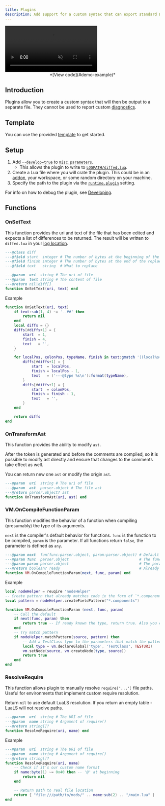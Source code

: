 ```yaml
---
title: Plugins
description: Add support for a custom syntax that can export standard Lua.
---
```



<video autoplay controls loop muted>
  <source src="/videos/wiki/plugin-diff.webm" type="video/webm" />
  <source src="/videos/wiki/plugin-diff.mp4" type="video/mp4" />
</video>
<div align="center">*[View code](#demo-example)*</div>

## Introduction
Plugins allow you to create a custom syntax that will then be output to a separate file. They cannot be used to report custom [diagnostics](/wiki/diagnostics).

## Template

You can use the provided [template](https://github.com/LuaLS/sample-plugin) to get started.

## Setup

1. Add [`--develop=true`](/wiki/usage#--develop) to [`misc.parameters`](/wiki/settings#miscparameters).
   - This allows the plugin to write to [`LOGPATH/diffed.lua`](/wiki/faq#where-can-i-find-the-log-file).
2. Create a Lua file where you will crate the plugin. This could be in an [addon](/wiki/addons), your workspace, or some random directory on your machine.
3. Specify the path to the plugin via the [`runtime.plugin`](/wiki/settings#plugin) setting.

For info on how to debug the plugin, see [Developing](/wiki/developing#debugging).

## Functions

### OnSetText

This function provides the uri and text of the file that has been edited and expects a list of differences to be returned. The result will be written to `diffed.lua` in your [log location](/wiki/faq#where-can-i-find-the-log-file).

```Lua
---@class diff
---@field start  integer # The number of bytes at the beginning of the replacement
---@field finish integer # The number of bytes at the end of the replacement
---@field text   string  # What to replace

---@param  uri  string # The uri of file
---@param  text string # The content of file
---@return nil|diff[]
function OnSetText(uri, text) end
```

<Accordion>
<span slot="summary" id="demo-example">Example</span>

```Lua
function OnSetText(uri, text)
    if text:sub(1, 4) ~= '--##' then
        return nil
    end
    local diffs = {}
    diffs[#diffs+1] = {
        start  = 1,
        finish = 4,
        text   = '',
    }

    for localPos, colonPos, typeName, finish in text:gmatch '()local%s+[%w_]+()%s*%:%s*([%w_]+)()' do
        diffs[#diffs+1] = {
            start  = localPos,
            finish = localPos - 1,
            text   = ('---@type %s\n'):format(typeName),
        }
        diffs[#diffs+1] = {
            start  = colonPos,
            finish = finish - 1,
            text   = '',
        }
    end

    return diffs
end
```

</Accordion>

### OnTransformAst
This function provides the ability to modify `ast`.

After the token is generated and before the comments are compiled, so it is possible to modify ast directly and ensure that changes to the comments take effect as well.

You can return new one `ast` or modify the origin `ast`.

```Lua
---@param  uri  string # The uri of file
---@param  ast  parser.object # The file ast
---@return parser.object? ast
function OnTransformAst(uri, ast) end
```

### VM.OnCompileFunctionParam
This function modifies the behavior of a function when compiling (presumably) the type of its arguments.

`next` is the compiler's default behavior for functions. `func` is the function to be compiled, `param` is the parameter.
If all functions return `false`, the parameter is defined as `any`.

```Lua
---@param next  fun(func:parser.object, param:parser.object) # Default behavior
---@param func  parser.object                                # The function
---@param param parser.object                                # The param
---@return boolean? ready                                    # Already know the type.
function VM.OnCompileFunctionParam(next, func, param) end
```

<Accordion>
<span slot="summary">Example</span>

```Lua
local nodeHelper = reuqire 'nodeHelper'
-- Create pattern that already matches code in the form of `*.components.`
local pattern = nodeHelper.createFieldPattern("*.components")

function VM.OnCompileFunctionParam (next, func, param)
    -- Call the default
    if next(func, param) then
        return true -- If ready known the type, return true. Also you can continue
    end
    -- Try match pattern
    if nodeHelper.matchPattern(source, pattern) then
        -- Add a TestClass type to the parameters that match the pattern
        local type = vm.declareGlobal('type', 'TestClass', TESTURI)
        vm.setNode(source, vm.createNode(type, source))
        return true
    end
end
```

</Accordion>

### ResolveRequire

This function allows plugin to manually resolve `require('...')` file paths. Useful for environments that implement custom require resolution.

Return `nil` to use default LuaLS resolution. If you return an empty table - LuaLS will not resolve paths.

```Lua
---@param  uri  string # The URI of file
---@param  name string # Argument of require()
---@return string[]?
function ResolveRequire(uri, name) end
```

<Accordion>
<span slot="summary" id="demo-example">Example</span>

```Lua
---@param  uri  string # The URI of file
---@param  name string # Argument of require()
---@return string[]?
function ResolveRequire(uri, name)
    -- Check if it's our custom name format
    if name:byte(1) ~= 0x40 then -- '@' at beginning
        return nil
    end

    -- Return path to real file location
    return { "file:///path/to/mods/" .. name:sub(2) .. "/main.lua" }
end
```

</Accordion>
